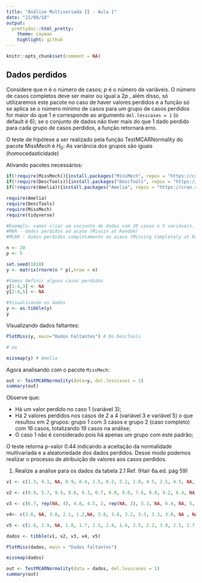 ```yaml
---
title: "Análise Multivariada II - Aula 1"
date: "21/08/18"
output:
  prettydoc::html_pretty:
    theme: cayman
    highlight: github
---
```


```r
knitr::opts_chunk$set(comment = NA)
```

## Dados perdidos

Considere que $n$ é o número de casos; $p$ é o número de variáveis. O número de casos completos deve ser maior ou igual a $2p$ , além disso, só utilizaremos este pacote no caso de haver valores perdidos e a função só se aplica se o número mínimo de casos para um grupo de casos perdidos for maior do que 1 e corresponde ao argumento `del.lesscases = 1` (o default é 6); se o conjunto de dados não tiver mais do que 1 dado perdido para cada grupo de casos perdidos, a função retornará erro.

O teste de hipótese a ser realizado pela função TestMCARNormality do pacote MissMech é $H_0:$ As variância dos grupos são iguais (homocedasticidade)

Ativando pacotes necessários:

```r
if(!require(MissMech)){install.packages("MissMech", repos = "https://cran.revolutionanalytics.com")}
if(!require(DescTools)){install.packages("DescTools", repos = "https://cran.revolutionanalytics.com")}
if(!require(Amelia)){install.packages("Amelia", repos = "https://cran.revolutionanalytics.com")}

require(Amelia)
require(DescTools)
require(MissMech)
require(tidyverse)
```

```r
#Exemplo: vamos criar um conjunto de dados com 20 casos e 5 variáveis.
#MAR - dados perdidos ao acaso (Missin at Random)
#MCAR - dados perdidos completamente ao acaso (Missing Completaly at Random)

n <- 20
p <- 5

set.seed(1010)
y <- matrix(rnorm(n * p),nrow = n)

#Vamos definir alguns casos perdidos
y[1:4,3] <- NA
y[2:4,5] <- NA

#Visualizando os dados
y <- as.tibble(y)
y
```

Visualizando dados faltantes:

```r
PlotMiss(y, main="Dados Faltantes") # Do DescTools

# ou

missmap(y) # Amelia
```

Agora analisando com o pacote `MissMech`:

```r
out <- TestMCARNormality(data=y, del.lesscases = 1)
summary(out)
```

Observe que:

- Há um valor perdido no caso 1 (variável 3);
- Há 2 valores perdidos nos casos de 2 a 4 (variável 3 e variável 5) o que resultou em 2 grupos: grupo 1 com 3 casos e grupo 2 (caso completo) com 16 casos, totalizando 19 casos na análise;
- O caso 1 não é considerado pois há apenas um grupo com este padrão;

O teste retorna p-valor $0.44$ indicando a aceitação da normalidade multivariada e a aleatoriedade dos dados perdidos. Desse modo podemos realizar o processo de atribuição de valores aos casos
perdidos.

1. Realize a análise para os dados da tabela 2.1 Ref. (Hair 6a.ed. pág 59)

```r
v1 <- c(1.3, 4.1, NA, 0.9, 0.4, 1.5, 0.2, 2.1, 1.8, 4.5, 2.5, 4.5, NA, 2.8, 3.7, 1.6, 0.5, 2.8, 2.2, 1.8)

v2 <- c(9.9, 5.7, 9.9, 8.6, 8.3, 6.7, 8.8, 8.0, 7.6, 8.0, 9.2, 6.4, NA, 6.1, NA, 6.4, 9.2, 5.2, 6.7, 9.0)

v3 <- c(6.7, rep(NA, 4), 4.8, 4.5, 3, rep(NA, 3), 5.3, NA, 6.4, NA, 5, NA, 5, NA, 5)

v4<- c(3.0, NA, 3.0, 2.1, 1.2,NA, 3.0, 3.8, 3.2, 3.3, 3.3, 3.0, NA , NA, 3.0, NA, 3.3, NA, 2.6, 2.2)

v5 <- c(2.6, 2.9, NA, 1.8, 1.7, 2.5, 2.4, 1.4, 2.5, 2.2, 3.9, 2.5, 2.7, 3.8, NA, 2.1, 2.8, 2.7, 2.9, 3)

dados <- tibble(v1, v2, v3, v4, v5)
```

```r
PlotMiss(dados, main = "Dados faltantes")

missmap(dados)

out <- TestMCARNormality(data = dados, del.lesscases = 1)
summary(out)
```

